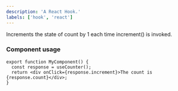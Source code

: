 ```yaml
---
description: 'A React Hook.'
labels: ['hook', 'react']
---
```


Increments the state of count by 1 each time increment() is invoked.

### Component usage

```tsx
export function MyComponent() {
  const response = useCounter();
  return <div onClick={response.increment}>The count is {response.count}</div>;
}
```
